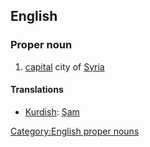 == English ==
===Proper noun===
[[Category:English proper nouns]]
# [[capital]] city of [[Syria]]

====Translations====
*[[Kurdish]]: [[Şam]]